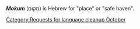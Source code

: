 {{nolanguage/box}}
[[Category:Requests for language cleanup October]]
{{rfc|can't be Yiddish - wrong script}}
'''''Mokum''''' (מקום) is Hebrew for "place" or "safe haven".